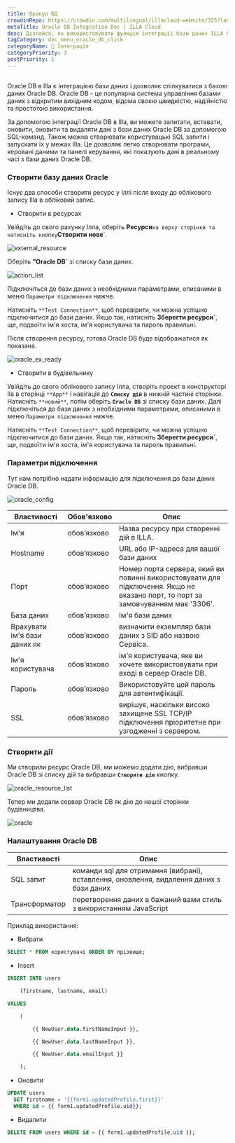 ```yaml
---
title: Оракул БД
crowdinRepo: https://crowdin.com/multilingual/illacloud-website/325?languages=uk&filter=basic&value=0
metaTitle: Oracle DB Integration Doc | ILLA Cloud
desc: Дізнайся, як використовувати функцію інтеграції бази даних ILLA Cloud для підключення та взаємодії з базою даних OracleDB за декілька простих кроків.
tagCategory: doc_menu_oracle_db_click
categoryName: 🔨 Інтеграція
categoryPriority: 3
postPriority: 1
---
```


## <h2 hidden>Що таке Oracle DB?</h2>

Oracle DB в Illa є інтеграцією бази даних і дозволяє спілкуватися з базою даних Oracle DB. Oracle DB - це популярна система управління базами даних з відкритим вихідним кодом, відома своєю швидкістю, надійністю та простотою використання.

За допомогою інтеграції Oracle DB в Illa, ви можете запитати, вставати, оновити, оновити та видаляти дані з бази даних Oracle DB за допомогою SQL-команд. Також можна створювати користувацькі SQL запити і запускати їх у межах Illa. Це дозволяє легко створювати програми, керовані даними та панелі керування, які показують дані в реальному часі з бази даних Oracle DB.

### Створити базу даних Oracle

Існує два способи створити ресурс у Іллі після входу до облікового запису Illa в обліковий запис. 

-   Створити в ресурсах

Увійдіть до свого рахунку Ілла, оберіть **Ресурси**`на верху сторінки та натисніть кнопку`**Створити нове**\`. 

![external_resource](https://cdn.illacloud.com/official-website/img/docs/external_resource.png)

Оберіть **"Oracle DB\`** зі списку бази даних.

![action_list](https://cdn.illacloud.com/official-website/img/docs/action_list.png)

Підключіться до бази даних з необхідними параметрами, описаними в меню `Параметри підключення` нижче. 

Натисніть `**Test Connection**`, щоб перевірити, чи можна успішно підключитися до бази даних. Якщо так, натисніть **Зберегти ресурси\`**, ще, подвоїти ім'я хоста, ім'я користувача та пароль правильні.

Після створення ресурсу, готова Oracle DB буде відображатися як показана.

![oracle_ex_ready](https://cdn.illacloud.com/official-website/img/docs/oracle_ex_ready.png)

-   Створити в будівельнику

Увійдіть до свого облікового запису Ілла, створіть проект в конструкторі Ila в сторінці `**App**` і навігація до **`Списку дій`** в нижній частині сторінки. Натисніть `**новий**`, потім оберіть **`Oracle DB`** зі списку бази даних. Далі підключіться до бази даних з необхідними параметрами, описаними в меню `Параметри підключення` нижче.

Натисніть `**Test Connection**`, щоб перевірити, чи можна успішно підключитися до бази даних. Якщо так, натисніть **Зберегти ресурси\`**, ще, подвоїти ім'я хоста, ім'я користувача та пароль правильні.

### Параметри підключення

Тут нам потрібно надати інформацію для підключення до бази даних Oracle DB.

![oracle_config](https://cdn.illacloud.com/official-website/img/docs/oracle_config.png)

| Властивості                  | Обов'язково  | Опис                                                                                                                             |
| ---------------------------- | ------------ | -------------------------------------------------------------------------------------------------------------------------------- |
| Ім'я                         | обов’язково  | Назва ресурсу при створенні дій в ILLA.                                                                                          |
| Hostname                     | обов’язково  | URL або IP-адреса для вашої бази даних                                                                                           |
| Порт                         | обов’язково  | Номер порта сервера, який ви повинні використовувати для підключення. Якщо не вказано порт, то порт за замовчуванням має '3306'. |
| База даних                   | обов’язково  | Ім'я бази даних                                                                                                                  |
| Врахувати ім'я бази даних як | обов’язково  | визначити екземпляр бази даних з SID або назвою Сервіса.                                                                         |
| Ім'я користувача             | обов’язково  | ім'я користувача, яке ви хочете використовувати при вході в сервер Oracle DB.                                                    |
| Пароль                       | обов’язково  | Використовуйте цей пароль для автентифікації.                                                                                    |
| SSL                          | обов’язково  | вирішує, наскільки високо захищене SSL TCP/IP підключення пріоритетне при узгодженні з сервером.                                 |

### Створити дії

Ми створили ресурс Oracle DB, ми можемо додати дію, вибравши Oracle DB зі списку дій та вибравши **`Створити дію`** кнопку.

![oracle_resource_list](https://cdn.illacloud.com/official-website/img/docs/oracle_resource_list.png)

 Тепер ми додали сервер Oracle DB як дію до нашої сторінки будівництва.

![oracle](https://cdn.illacloud.com/official-website/img/docs/oracle.png)

### Налаштування Oracle DB

| Властивості   | Опис                                                                                     |
| ------------- | ---------------------------------------------------------------------------------------- |
| SQL запит     | команди sql для отримання (вибрані), вставлення, оновлення, видалення даних з бази даних |
| Трансформатор | перетворення даних в бажаний вами стиль з використанням JavaScript                       |

Приклад використання:

-   Вибрати

```sql
SELECT * FROM користувачі ORDER BY прізвище;
```

-   Insert

```sql
INSERT INTO users

	(firstname, lastname, email)

VALUES

	(

		{{ NewUser.data.firstNameInput }},

		{{ NewUser.data.lastNameInput }},

		{{ NewUser.data.emailInput }}

	);
```

-   Оновити

```sql
UPDATE users
  SET firstname = '{{form1.updatedProfile.first}}'
  WHERE id = {{ form1.updatedProfile.uid}};
```

-   Видалити

```sql
DELETE FROM users WHERE id = {{ form1.updatedProfile.uid }};
```

